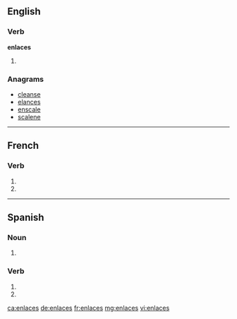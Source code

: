 {{also|enlacés}}
==English==

===Verb===
'''enlaces'''

# {{third-person singular of|enlace}}

===Anagrams===
* [[cleanse#English|cleanse]]
* [[elances#English|elances]]
* [[enscale#English|enscale]]
* [[scalene#English|scalene]]

----

==French==

===Verb===
{{fr-verb-form}}

# {{conjugation of|enlacer||2|s|pres|ind|lang=fr}}
# {{conjugation of|enlacer||2|s|pres|sub|lang=fr}}

----

==Spanish==

===Noun===
{{head|es|noun form|g=m|g2=p}}

# {{plural of|nocat=1|enlace|lang=es}}

===Verb===
{{es-verb-form|enlazar}}

# {{es-verb form of|ending=ar|mood=imperative|sense=negative|pers=2|formal=no|number=singular|[[enlazar]]}}
# {{es-verb form of|ending=ar|mood=subjunctive|tense=present|pers=2|formal=no|number=singular|[[enlazar]]}}

[[ca:enlaces]]
[[de:enlaces]]
[[fr:enlaces]]
[[mg:enlaces]]
[[vi:enlaces]]